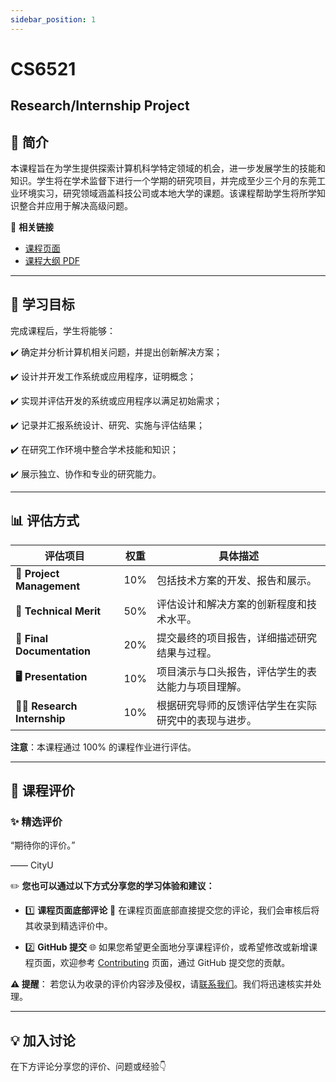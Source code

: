 ```yaml
---
sidebar_position: 1
---
```


# CS6521
## Research/Internship Project

## **📘 简介**
本课程旨在为学生提供探索计算机科学特定领域的机会，进一步发展学生的技能和知识。学生将在学术监督下进行一个学期的研究项目，并完成至少三个月的东莞工业环境实习，研究领域涵盖科技公司或本地大学的课题。该课程帮助学生将所学知识整合并应用于解决高级问题。

🔗 **相关链接**
- [课程页面](https://www.cityu.edu.hk/catalogue/pg/202425/course/CS6521.htm)
- [课程大纲 PDF](https://www.cityu.edu.hk/catalogue/pg/202425/course/CS6521.pdf)

---

## **🎯 学习目标**

完成课程后，学生将能够：

✔️ 确定并分析计算机相关问题，并提出创新解决方案；

✔️ 设计并开发工作系统或应用程序，证明概念；

✔️ 实现并评估开发的系统或应用程序以满足初始需求；

✔️ 记录并汇报系统设计、研究、实施与评估结果；

✔️ 在研究工作环境中整合学术技能和知识；

✔️ 展示独立、协作和专业的研究能力。

---

## **📊 评估方式**

| **评估项目**              | **权重** | **具体描述**                                                                                       |
|--------------------------|---------|---------------------------------------------------------------------------------------------------|
| **📝 Project Management** | 10%     | 包括技术方案的开发、报告和展示。                                                                  |
| **📄 Technical Merit**     | 50%     | 评估设计和解决方案的创新程度和技术水平。                                                          |
| **📄 Final Documentation** | 20%     | 提交最终的项目报告，详细描述研究结果与过程。                                                      |
| **🖥️ Presentation**         | 10%     | 项目演示与口头报告，评估学生的表达能力与项目理解。                                                |
| **🧑‍💻 Research Internship** | 10%     | 根据研究导师的反馈评估学生在实际研究中的表现与进步。                                              |

**注意**：本课程通过 100% 的课程作业进行评估。

---

## **💬 课程评价**

### ✨ **精选评价**
<div className={commentStyles.commentBox}>
    <p className={commentStyles.commentText}>
        “期待你的评价。”
    </p>
    <p className={commentStyles.commentAuthor}>—— CityU</p>
</div>

✏️ **您也可以通过以下方式分享您的学习体验和建议：**

- 1️⃣ **课程页面底部评论**
💬 在课程页面底部直接提交您的评论，我们会审核后将其收录到精选评价中。

- 2️⃣ **GitHub 提交**
🌐 如果您希望更全面地分享课程评价，或希望修改或新增课程页面，欢迎参考 [Contributing](https://penjc.github.io/cityU-navigator/contributing) 页面，通过 GitHub 提交您的贡献。

**⚠️ 提醒**：
若您认为收录的评价内容涉及侵权，请[联系我们](https://github.com/penjc/cityU-navigator/issues)。我们将迅速核实并处理。


---

## **💡 加入讨论**

在下方评论分享您的评价、问题或经验👇
<Utterances />